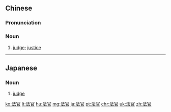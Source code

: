 ==Chinese==
{{zh-forms}}

===Pronunciation===
{{zh-pron
|m=fǎguān
|c=faat3 gun1
|h=pfs=fap-kôn
|mn=hoat-koaⁿ
|cat=n
}}

===Noun===
{{zh-noun|mw=位|mw2=名|mw3=個}}

# {{label|zh|legal}} [[judge]]; [[justice]]

{{zh-cat|Advanced|Law}}

----

==Japanese==
{{ja-kanjitab|ほう|かん|yomi=on}}

===Noun===
{{ja-noun|ほうかん}}

# [[judge]] {{gloss|public judicial official}}

[[ko:法官]]
[[lt:法官]]
[[hu:法官]]
[[mg:法官]]
[[ja:法官]]
[[pt:法官]]
[[chr:法官]]
[[uk:法官]]
[[zh:法官]]
